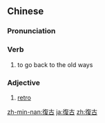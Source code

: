 {{also|复古}}
==Chinese==
{{zh-forms|s=复古}}

===Pronunciation===
{{zh-pron
|m=fùgǔ
|c=fuk6 gu2
|cat=v,a
}}

===Verb===
{{zh-verb}}

# to go back to the old ways

===Adjective===
{{zh-adj}}

# [[retro]]

[[zh-min-nan:復古]]
[[ja:復古]]
[[zh:復古]]